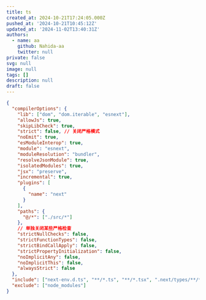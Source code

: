 ```yaml
---
title: ts
created_at: 2024-10-21T17:24:05.000Z
pushed_at: '2024-10-21T10:45:12Z'
updated_at: '2024-11-02T13:40:31Z'
authors:
  - name: aa
    github: Nahida-aa
    twitter: null
private: false
svg: null
image: null
tags: []
description: null
draft: false
---
```

```json path="tsconfig.josn"
{
  "compilerOptions": {
    "lib": ["dom", "dom.iterable", "esnext"],
    "allowJs": true,
    "skipLibCheck": true,
    "strict": false, // 关闭严格模式
    "noEmit": true,
    "esModuleInterop": true,
    "module": "esnext",
    "moduleResolution": "bundler",
    "resolveJsonModule": true,
    "isolatedModules": true,
    "jsx": "preserve",
    "incremental": true,
    "plugins": [
      {
        "name": "next"
      }
    ],
    "paths": {
      "@/*": ["./src/*"]
    },
    // 单独关闭某些严格检查
    "strictNullChecks": false,
    "strictFunctionTypes": false,
    "strictBindCallApply": false,
    "strictPropertyInitialization": false,
    "noImplicitAny": false,
    "noImplicitThis": false,
    "alwaysStrict": false
  },
  "include": ["next-env.d.ts", "**/*.ts", "**/*.tsx", ".next/types/**/*.ts", "src/app/tools/mdx/editor.jsx"],
  "exclude": ["node_modules"]
}
```
